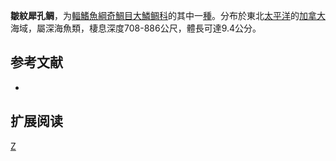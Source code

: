 {{Speciesbox 
| genus = Poromitra
| species = rugosa
| status = NE
| status_system = IUCN3.1
| authority =  [[Chapman|Chapman]], 1939
| synonyms = *''Melamphaes rugosus''<br /><small>Chapman, 1939</small>
}}

'''皺紋犀孔鲷'''，为[[輻鰭魚綱|輻鰭魚綱]][[奇鯛目|奇鯛目]][[大鱗鲷科|大鱗鲷科]]的其中一[[種|種]]。分布於東北[[太平洋|太平洋]]的[[加拿大|加拿大]]海域，屬深海魚類，棲息深度708-886公尺，體長可達9.4公分。

== 参考文献 ==
*{{FishBase_species|genus=Poromitra|species=rugosa |year=2011|month=12}}

== 扩展阅读 ==
{{refbegin}}
{{wikispecies-inline|Poromitra rugosa |皺紋犀孔鲷}}
{{refend}}
{{Taxonbar|from=Q6413256}}

[[Category:犀孔鲷属|Z]]


{{Fish-stub}}